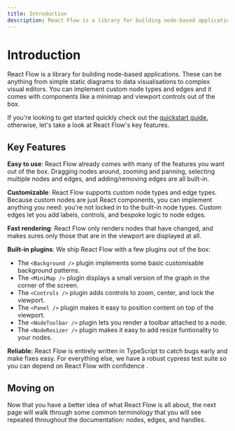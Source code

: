 ```yaml
---
title: Introduction
description: React Flow is a library for building node-based applications from static diagrams to complex editors. It comes with built-in plugins like a mini map and graph controls, and nodes and edges are highly customizable.
---
```



# Introduction

React Flow is a library for building node-based applications. These can be anything
from simple static diagrams to data visualisations to complex visual editors. You
can implement custom node types and edges and it comes with components like a
minimap and viewport controls out of the box.

If you're looking to get started quickly check out the [quickstart guide](/docs/quickstart),
otherwise, let's take a look at React Flow's key features.

## Key Features

**<Emoji content="👌" /> Easy to use**: React Flow already comes with many of the features you want out of the box. Dragging
nodes around, zooming and panning, selecting multiple nodes and edges, and
adding/removing edges are all built-in.

**<Emoji content="🎨" /> Customizable**: React Flow supports custom node types and edge types. Because custom nodes are just
React components, you can implement anything you need: you're not locked in to
the built-in node types. Custom edges let you add labels, controls, and bespoke
logic to node edges.

**<Emoji content="⚡️" /> Fast rendering**: React Flow only renders nodes that have changed, and makes sures only those that
are in the viewport are displayed at all.

**<Emoji content="🧩" /> Built-in plugins**: We ship React Flow with a few plugins out of the box:

- The `<Background />` plugin implements some basic customisable background patterns.
- The `<MiniMap />` plugin displays a small version of the graph in the corner of the screen.
- The `<Controls />` plugin adds controls to zoom, center, and lock the viewport.
- The `<Panel />` plugin makes it easy to position content on top of the viewport.
- The `<NodeToolbar />` plugin lets you render a toolbar attached to a node.
- The `<NodeResizer />` plugin makes it easy to add resize funtionality to your nodes.

**<Emoji content="💪" /> Reliable:** React Flow is entirely written in TypeScript to catch bugs early and make fixes
easy. For everything else, we have a robust cypress test suite so you can depend
on React Flow with confidence .

## Moving on

Now that you have a better idea of what React Flow is all about, the next page
will walk through some common terminology that you will see repeated throughout
the documentation: nodes, edges, and handles.
